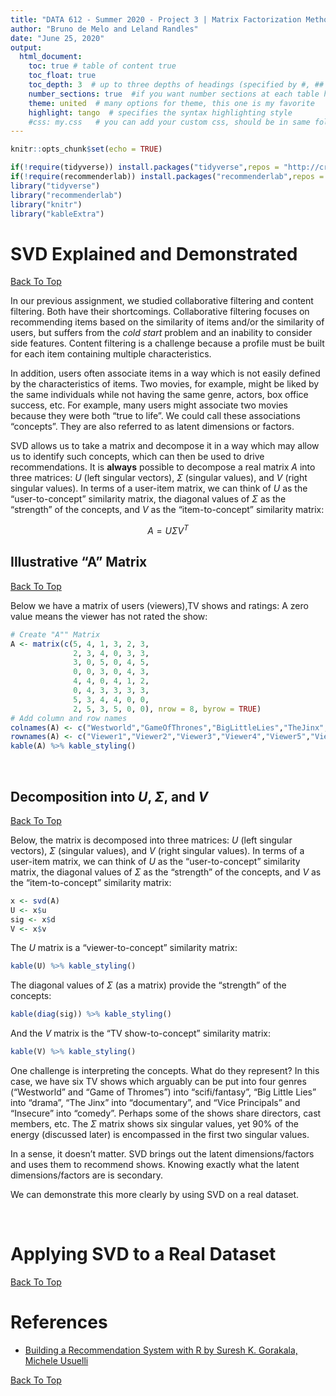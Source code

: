 ---
title: "DATA 612 - Summer 2020 - Project 3 | Matrix Factorization Methods"
author: "Bruno de Melo and Leland Randles"
date: "June 25, 2020"
output: 
  html_document:
    toc: true # table of content true
    toc_float: true
    toc_depth: 3  # up to three depths of headings (specified by #, ## and ###)
    number_sections: true  #if you want number sections at each table header
    theme: united  # many options for theme, this one is my favorite
    highlight: tango  # specifies the syntax highlighting style
    #css: my.css   # you can add your custom css, should be in same folder
---

```{r setup, include=FALSE}
knitr::opts_chunk$set(echo = TRUE)

if(!require(tidyverse)) install.packages("tidyverse",repos = "http://cran.us.r-project.org")
if(!require(recommenderlab)) install.packages("recommenderlab",repos = "http://cran.us.r-project.org")
library("tidyverse")
library("recommenderlab")
library("knitr")
library("kableExtra")
```

# SVD Explained and Demonstrated
<a href="#top"> Back To Top </a>  
  
In our previous assignment, we studied collaborative filtering and content filtering. Both have their shortcomings. Collaborative filtering focuses on recommending items based on the similarity of items and/or the similarity of users, but suffers from the _cold start_ problem and an inability to consider side features. Content filtering is a challenge because a profile must be built for each item containing multiple characteristics.  
  
In addition, users often associate items in a way which is not easily defined by the characteristics of items. Two movies, for example, might be liked by the same individuals while not having the same genre, actors, box office success, etc. For example, many users might associate two movies because they were both "true to life". We could call these associations "concepts". They are also referred to as latent dimensions or factors.

SVD allows us to take a matrix and decompose it in a way which may allow us to identify such concepts, which can then be used to drive recommendations. It is **always** possible to decompose a real matrix $A$ into three matrices: $U$ (left singular vectors), $\Sigma$ (singular values), and $V$ (right singular values). In terms of a user-item matrix, we can think of $U$ as the "user-to-concept" similarity matrix, the diagonal values of $\Sigma$ as the "strength" of the concepts, and $V$ as the "item-to-concept" similarity matrix:  
  
$$A = U \Sigma V^T$$  
  
## Illustrative "A" Matrix
<a href="#top"> Back To Top </a>  

Below we have a matrix of users (viewers),TV shows and ratings: A zero value means the viewer has not rated the show:    
  
```{r a_matrix}
# Create "A"" Matrix
A <- matrix(c(5, 4, 1, 3, 2, 3, 
              2, 3, 4, 0, 3, 3, 
              3, 0, 5, 0, 4, 5, 
              0, 0, 3, 0, 4, 3, 
              4, 4, 0, 4, 1, 2, 
              0, 4, 3, 3, 3, 3, 
              5, 3, 4, 4, 0, 0, 
              2, 5, 3, 5, 0, 0), nrow = 8, byrow = TRUE)
# Add column and row names
colnames(A) <- c("Westworld","GameOfThrones","BigLittleLies","TheJinx","VicePrincipals","Insecure")
rownames(A) <- c("Viewer1","Viewer2","Viewer3","Viewer4","Viewer5","Viewer6","Viewer7","Viewer8")
kable(A) %>% kable_styling()
```  
<br>

## Decomposition into $U$, $\Sigma$, and $V$
<a href="#top"> Back To Top </a>  
  
Below, the matrix is decomposed into three matrices: $U$ (left singular vectors), $\Sigma$ (singular values), and $V$ (right singular values). In terms of a user-item matrix, we can think of $U$ as the "user-to-concept" similarity matrix, the diagonal values of $\Sigma$ as the "strength" of the concepts, and $V$ as the "item-to-concept" similarity matrix:  

```{r decomp}
x <- svd(A)
U <- x$u
sig <- x$d
V <- x$v
```  
  
The $U$ matrix is a "viewer-to-concept" similarity matrix:  

```{r u}
kable(U) %>% kable_styling()
```
  
The diagonal values of $\Sigma$ (as a matrix) provide the "strength" of the concepts:  
  
```{r sig}
kable(diag(sig)) %>% kable_styling()
```
  
And the $V$ matrix is the "TV show-to-concept" similarity matrix:  
  
```{r v}
kable(V) %>% kable_styling()
```  
  
One challenge is interpreting the concepts. What do they represent? In this case, we have six TV shows which arguably can be put into four genres ("Westworld" and "Game of Thromes") into "scifi/fantasy", "Big Little Lies" into "drama", "The Jinx" into "documentary", and "Vice Principals" and "Insecure" into "comedy". Perhaps some of the shows share directors, cast members, etc. The $\Sigma$ matrix shows six singular values, yet 90% of the energy (discussed later) is encompassed in the first two singular values.  

In a sense, it doesn't matter. SVD brings out the latent dimensions/factors and uses them to recommend shows. Knowing exactly what the latent dimensions/factors are is secondary.

We can demonstrate this more clearly by using SVD on a real dataset.  
  
<br>

# Applying SVD to a Real Dataset
<a href="#top"> Back To Top </a>  


# References

* [Building a Recommendation System with R by Suresh K. Gorakala, Michele Usuelli](https://www.amazon.com/dp/B012O8S1YM/ref=dp-kindle-redirect?_encoding=UTF8&btkr=1)

<a href="#top"> Back To Top </a>  
